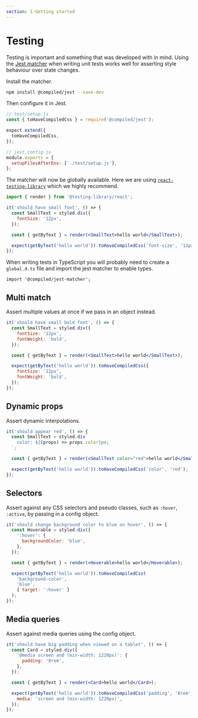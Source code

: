 ```yaml
---
section: 1-Getting started
---
```


# Testing

Testing is important and something that was developed with in mind.
Using the [Jest matcher](https://jestjs.io/docs/en/using-matchers) when writing unit tests works well for asserting style behaviour over state changes.

Install the matcher.

```bash
npm install @compiled/jest --save-dev
```

Then configure it in Jest.

```jsx
// test/setup.js
const { toHaveCompiledCss } = require('@compiled/jest');

expect.extend({
  toHaveCompiledCss,
});
```

```jsx
// jest.config.js
module.exports = {
  setupFilesAfterEnv: ['./test/setup.js'],
};
```

The matcher will now be globally available.
Here we are using [`react-testing-library`](https://github.com/testing-library/react-testing-library) which we highly recommend.

```jsx
import { render } from '@testing-library/react';

it('should have small font', () => {
  const SmallText = styled.div({
    fontSize: '12px',
  });

  const { getByText } = render(<SmallText>hello world</SmallText>);

  expect(getByText('hello world')).toHaveCompiledCss('font-size', '12px');
});
```

When writing tests in TypeScript you will probably need to create a `global.d.ts` file and import the jest matcher to enable types.

```tsx
import '@compiled/jest-matcher';
```

## Multi match

Assert multiple values at once if we pass in an object instead.

```jsx
it('should have small bold font', () => {
  const SmallText = styled.div({
    fontSize: '12px',
    fontWeight: 'bold',
  });

  const { getByText } = render(<SmallText>hello world</SmallText>);

  expect(getByText('hello world')).toHaveCompiledCss({
    fontSize: '12px',
    fontWeight: 'bold',
  });
});
```

## Dynamic props

Assert dynamic interpolations.

```jsx
it('should appear red', () => {
  const SmallText = styled.div`
    color: ${(props) => props.color}px;
  `;

  const { getByText } = render(<SmallText color="red">hello world</SmallText>);

  expect(getByText('hello world')).toHaveCompiledCss('color', 'red');
});
```

## Selectors

Assert against any CSS selectors and pseudo classes,
such as `:hover`,
`:active`,
by passing in a config object.

```jsx
it('should change background color to blue on hover', () => {
  const Hoverable = styled.div({
    ':hover': {
      backgroundColor: 'blue',
    },
  });

  const { getByText } = render(<Hoverable>hello world</Hoverable>);

  expect(getByText('hello world')).toHaveCompiledCss(
    'background-color',
    'blue',
    { target: ':hover' }
  );
});
```

## Media queries

Assert against media queries using the config object.

```jsx
it('should have big padding when viewed on a tablet', () => {
  const Card = styled.div({
    '@media screen and (min-width: 1220px)': {
      padding: '8rem',
    },
  });

  const { getByText } = render(<Card>hello world</Card>);

  expect(getByText('hello world')).toHaveCompiledCss('padding', '8rem', {
    media: 'screen and (min-width: 1220px)',
  });
});
```
